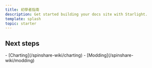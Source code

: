 ```yaml
---
title: 初學者指南
description: Get started building your docs site with Starlight.
template: splash
topic: starter
---
```



## Next steps

<CardGrid>
    <Card title="Quick links" icon="open-book">
        - [Charting](/spinshare-wiki/charting)
        - [Modding](/spinshare-wiki/modding)
    </Card>
</CardGrid>
